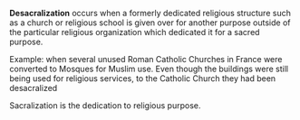 {{linkless-date|August 2006}} 
{{Move to Wiktionary}}
{{unreferenced}}
{{wikify-date|June 2006}}

'''Desacralization''' occurs when a formerly dedicated religious structure such as a church or religious school is given over for another purpose outside of the particular religious organization which dedicated it for a sacred purpose.

Example: when several unused Roman Catholic Churches in France were converted to Mosques for Muslim use. Even though the buildings were still being used for religious services, to the Catholic Church they had been desacralized

Sacralization is the dedication to religious purpose.


{{reli-stub}}